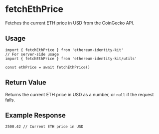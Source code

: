 
# fetchEthPrice

Fetches the current ETH price in USD from the CoinGecko API.

## Usage

```tsx
import { fetchEthPrice } from 'ethereum-identity-kit'
// For server-side usage
import { fetchEthPrice } from 'ethereum-identity-kit/utils'

const ethPrice = await fetchEthPrice()
```

## Return Value

Returns the current ETH price in USD as a number, or `null` if the request fails.

## Example Response

```tsx
2500.42 // Current ETH price in USD
```
